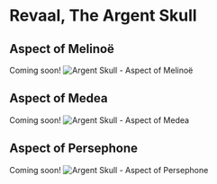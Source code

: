 # Revaal, The Argent Skull

## Aspect of Melinoë

Coming soon!
![Argent Skull - Aspect of Melinoë](/weapons/skull-melinoe.png)

## Aspect of Medea

Coming soon!
![Argent Skull - Aspect of Medea](/weapons/skull-medea.png)

## Aspect of Persephone

Coming soon!
![Argent Skull - Aspect of Persephone](/weapons/skull-persephone.png)
